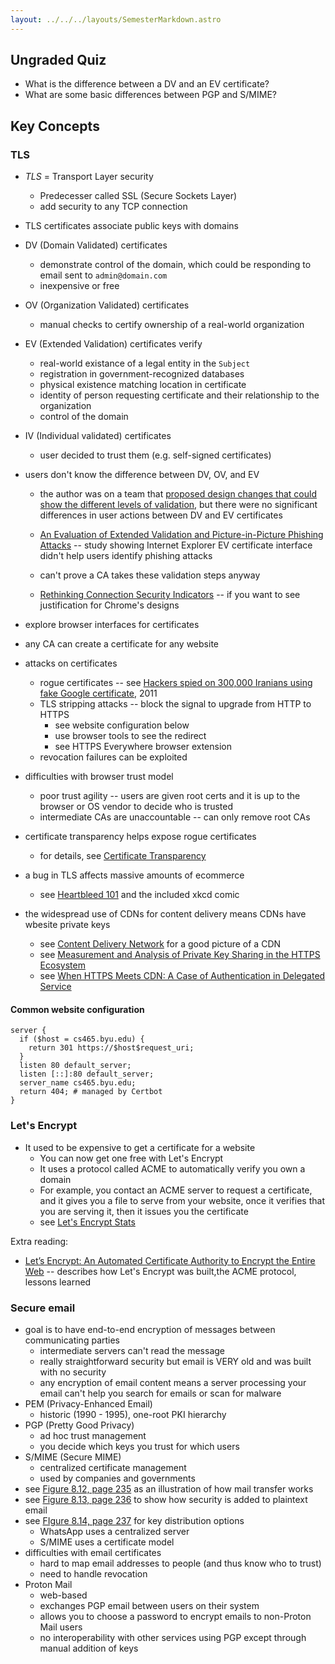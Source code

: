 ```yaml
---
layout: ../../../layouts/SemesterMarkdown.astro
---
```


## Ungraded Quiz

- What is the difference between a DV and an EV certificate?
- What are some basic differences between PGP and S/MIME?

## Key Concepts

### TLS

- _TLS_ = Transport Layer security
  - Predecesser called SSL (Secure Sockets Layer)
  - add security to any TCP connection
- TLS certificates associate public keys with domains
- DV (Domain Validated) certificates
  - demonstrate control of the domain, which could be responding to email sent to `admin@domain.com`
  - inexpensive or free
- OV (Organization Validated) certificates
  - manual checks to certify ownership of a real-world organization
- EV (Extended Validation) certificates verify
  - real-world existance of a legal entity in the `Subject`
  - registration in government-recognized databases
  - physical existence matching location in certificate
  - identity of person requesting certificate and their relationship to the organization
  - control of the domain
- IV (Individual validated) certificates
  - user decided to trust them (e.g. self-signed certificates)
- users don't know the difference between DV, OV, and EV

  - the author was on a team that [proposed design changes that could show the different levels of validation](https://dl.acm.org/doi/pdf/10.1145/1655008.1655012), but there were no significant differences in user actions between DV and EV certificates
  - [An Evaluation of Extended Validation and Picture-in-Picture Phishing Attacks](https://www.adambarth.com/papers/2007/jackson-simon-tan-barth.pdf) -- study showing Internet Explorer EV certificate interface didn't help users identify phishing attacks
  - can't prove a CA takes these validation steps anyway

  - [Rethinking Connection Security Indicators](https://www.usenix.org/system/files/conference/soups2016/soups2016-paper-porter-felt.pdf) -- if you want to see justification for Chrome's designs

- explore browser interfaces for certificates
- any CA can create a certificate for any website
- attacks on certificates
  - rogue certificates -- see [Hackers spied on 300,000 Iranians using fake Google certificate](https://www.computerworld.com/article/2510951/hackers-spied-on-300-000-iranians-using-fake-google-certificate.html), 2011
  - TLS stripping attacks -- block the signal to upgrade from HTTP to HTTPS
    - see website configuration below
    - use browser tools to see the redirect
    - see HTTPS Everywhere browser extension
  - revocation failures can be exploited
- difficulties with browser trust model
  - poor trust agility -- users are given root certs and it is up to the browser or OS vendor to decide who is trusted
  - intermediate CAs are unaccountable -- can only remove root CAs
- certificate transparency helps expose rogue certificates
  - for details, see [Certificate Transparency](https://dl.acm.org/doi/pdf/10.1145/2659897)
- a bug in TLS affects massive amounts of ecommerce
  - see [Heartbleed 101](https://ieeexplore.ieee.org/stamp/stamp.jsp?arnumber=6876249) and the included xkcd comic
- the widespread use of CDNs for content delivery means CDNs have wbesite private keys
  - see [Content Delivery Network](https://learn.microsoft.com/en-us/power-pages/configure/configure-cdn) for a good picture of a CDN
  - see [Measurement and Analysis of
    Private Key Sharing in the HTTPS Ecosystem](https://dl.acm.org/doi/pdf/10.1145/2976749.2978301)
  - see [When HTTPS Meets CDN: A Case of Authentication in Delegated Service](https://ieeexplore.ieee.org/stamp/stamp.jsp?tp=&arnumber=6956557)

#### Common website configuration

```
server {
  if ($host = cs465.byu.edu) {
    return 301 https://$host$request_uri;
  }
  listen 80 default_server;
  listen [::]:80 default_server;
  server_name cs465.byu.edu;
  return 404; # managed by Certbot
}
```

### Let's Encrypt

- It used to be expensive to get a certificate for a website
  - You can now get one free with Let's Encrypt
  - It uses a protocol called ACME to automatically verify you own a domain
  - For example, you contact an ACME server to request a certificate, and it
    gives you a file to serve from your website, once it verifies that you are
    serving it, then it issues you the certificate
  - see [Let's Encrypt Stats](https://letsencrypt.org/stats/)

Extra reading:

- [Let’s Encrypt: An Automated Certificate Authority to Encrypt the Entire Web](https://dl.acm.org/doi/pdf/10.1145/3319535.3363192)
  -- describes how Let's Encrypt was built,the ACME protocol, lessons learned

### Secure email

- goal is to have end-to-end encryption of messages between communicating parties
  - intermediate servers can't read the message
  - really straightforward security but email is VERY old and was built with no security
  - any encryption of email content means a server processing your email can't help you search for emails or scan for malware
- PEM (Privacy-Enhanced Email)
  - historic (1990 - 1995), one-root PKI hierarchy
- PGP (Pretty Good Privacy)
  - ad hoc trust management
  - you decide which keys you trust for which users
- S/MIME (Secure MIME)
  - centralized certificate management
  - used by companies and governments
- see [Figure 8.12, page 235](https://people.scs.carleton.ca/~paulv/toolsjewels/TJrev1/ch8-rev1.pdf) as an illustration of how mail transfer works
- see [Figure 8.13, page 236](https://people.scs.carleton.ca/~paulv/toolsjewels/TJrev1/ch8-rev1.pdf) to show how security is added to plaintext email
- see [FIgure 8.14, page 237](https://people.scs.carleton.ca/~paulv/toolsjewels/TJrev1/ch8-rev1.pdf) for key distribution options
  - WhatsApp uses a centralized server
  - S/MIME uses a certificate model
- difficulties with email certificates
  - hard to map email addresses to people (and thus know who to trust)
  - need to handle revocation
- Proton Mail
  - web-based
  - exchanges PGP email between users on their system
  - allows you to choose a password to encrypt emails to non-Proton Mail users
  - no interoperability with other services using PGP except through manual addition of keys

